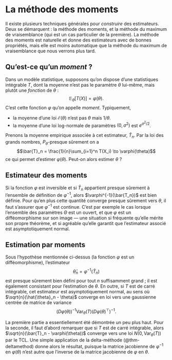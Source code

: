 
# La méthode des moments


Il existe plusieurs techniques générales pour *construire* des estimateurs. Deux se démarquent : la méthode des moments, et la méthode du maximum de vraisemblance (qui est un cas particulier de la première). La méthode des moments est naturelle et donne des estimateurs avec de bonnes propriétés, mais elle est moins automatique que la méthode du maximum de vraisemblance que nous verrons plus tard. 

## Qu'est-ce qu'un *moment* ?

Dans un modèle statistique, supposons qu'on dispose d'une statistiques intégrable $T$, dont la moyenne n'est pas le paramètre $\theta$ lui-même, mais plutôt une *fonction* de $\theta$ :  
$$\mathbb{E}_\theta[T(X)] = \varphi(\theta).$$ 
C'est cette fonction $\varphi$ qu'on appelle *moment*. Typiquement, 

- la moyenne d'une loi $\mathscr{E}(\theta)$ n'est pas $\theta$ mais $1/\theta$. 
- la moyenne d'une loi log-normale de paramètres $(0, \sigma^2)$ est $e^{\sigma^2/2}$. 

Prenons la moyenne empirique associée à cet estimateur, $\bar{T}_n$. Par la loi des grands nombres, $P_\theta$-presque sûrement on a 
$$\bar{T}_n = \frac{1}{n}\sum_{i=1}^n T(X_i) \to \varphi(\theta)$$
ce qui permet d'estimer $\varphi(\theta)$. Peut-on alors estimer $\theta$ ? 


## Estimateur des moments

Si la fonction $\varphi$ est inversible et si $\bar{T}_n$ appartient presque sûrement à l'ensemble de définition de $\varphi^{-1}$, alors $\varphi^{-1}(\bar{T_n})$ est bien définie. Pour qu'en plus cette quantité converge presque sûrement vers $\theta$, il faut s'assurer que $\varphi^{-1}$ est continue. C'est par exemple le cas lorsque l'ensemble des paramètres $\Theta$ est un ouvert, et que $\varphi$ est un difféomorphisme sur son image --- une situation si fréquente qu'elle mérite son propre théorème, et si agréable qu'elle garantit que l'estimateur associé est asymptotiquement normal. 

:::{#thm-mom}

## Estimation par moments


Sous l'hypothèse mentionnée ci-dessus (la fonction $\varphi$ est un difféomorphisme), l'estimateur $$\hat{\theta}_n = \varphi^{-1}(\bar{T}_n)$$ est presque sûrement bien défini pour tout $n$ suffisamment grand ; il est également consistant pour l'estimation de $\theta$. En outre, si $T$ est de carré intégrable, cet estimateur est asymptotiquement normal, au sens où $\sqrt{n}(\hat{\theta}_n - \theta)$ converge en loi vers une gaussienne centrée de matrice de variance
$$ (D\varphi(\theta))^{-1}\mathrm{Var}_\theta(T)(D\varphi(\theta)^\top)^{-1}.$$

:::

:::{.proof}
La première partie a essentiellement été démontrée un peu plus haut. Pour la seconde, il faut d'abord remarquer que si $T$ est de carré intégrable, alors $\sqrt{n}(\bar{T}_n - \varphi(\theta))$ converge vers une loi $N(0, \mathrm{Var}_\theta(T))$ par le TCL. Une simple application de la delta-méthode (@thm-deltamethod) donne alors le résultat, puisque la matrice jacobienne de $\varphi^{-1}$ en $\varphi(\theta)$ n'est autre que l'inverse de la matrice jacobienne de $\varphi$ en $\theta$. 

:::